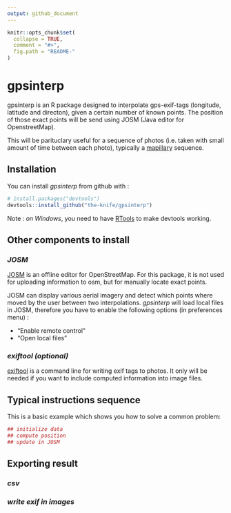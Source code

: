 ```yaml
---
output: github_document
---
```


<!-- README.md is generated from README.Rmd. Please edit that file -->

```r
knitr::opts_chunk$set(
  collapse = TRUE,
  comment = "#>",
  fig.path = "README-"
)
```

# gpsinterp

gpsinterp is an R package designed to interpolate gps-exif-tags (longitude, latitude
and directon), given a certain number of known points. The position of those exact points will be send using JOSM (Java editor for OpenstreetMap).

This will be parituclary useful for a sequence of photos (i.e. taken with small amount of time between each photo), typically a [mapillary](http://mapillary.com/app) sequence.

## Installation

You can install *gpsinterp* from github with :

```r
# install.packages("devtools")
devtools::install_github("the-knife/gpsinterp")
```
Note : _on Windows_, you need to have [RTools](https://cran.r-project.org/bin/windows/Rtools) to make devtools working.

## Other components to install

### _JOSM_

[JOSM](http://josm.openstreetmap.de) is an offline editor for OpenStreetMap. For this package, it is not used for uploading information to osm, but for manually locate exact points.

JOSM can display various aerial imagery and detect which points where moved by the user between two interpolations. *gpsinterp* will load local files in JOSM, therefore you have to enable the following options (in preferences menu) :

* "Enable remote control"
* "Open local files"

### _exiftool (optional)_

[exiftool](http://sno.phy.queensu.ca/~phil/exiftool/) is a command line for writing exif tags to photos. It only will be needed if you want to include computed information into
image files.

## Typical instructions sequence

This is a basic example which shows you how to solve a common problem:

```r
## initialize data
## compute position
## update in JOSM
```

## Exporting result

### _csv_
### _write exif in images_


